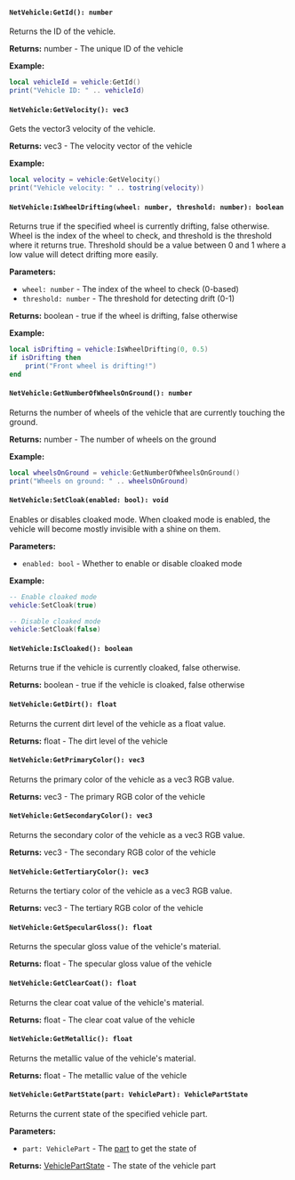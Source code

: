 
<NetObjectBase />

#### `NetVehicle:GetId(): number`

Returns the ID of the vehicle.

**Returns:** number - The unique ID of the vehicle

**Example:**
```lua
local vehicleId = vehicle:GetId()
print("Vehicle ID: " .. vehicleId)
```

#### `NetVehicle:GetVelocity(): vec3`

Gets the vector3 velocity of the vehicle.

**Returns:** vec3 - The velocity vector of the vehicle

**Example:**
```lua
local velocity = vehicle:GetVelocity()
print("Vehicle velocity: " .. tostring(velocity))
```

#### `NetVehicle:IsWheelDrifting(wheel: number, threshold: number): boolean`

Returns true if the specified wheel is currently drifting, false otherwise. Wheel is the index of the wheel to check, and threshold is the threshold where it returns true. Threshold should be a value between 0 and 1 where a low value will detect drifting more easily.

**Parameters:**
- `wheel: number` - The index of the wheel to check (0-based)
- `threshold: number` - The threshold for detecting drift (0-1)

**Returns:** boolean - true if the wheel is drifting, false otherwise

**Example:**
```lua
local isDrifting = vehicle:IsWheelDrifting(0, 0.5)
if isDrifting then
    print("Front wheel is drifting!")
end
```

#### `NetVehicle:GetNumberOfWheelsOnGround(): number`

Returns the number of wheels of the vehicle that are currently touching the ground.

**Returns:** number - The number of wheels on the ground

**Example:**
```lua
local wheelsOnGround = vehicle:GetNumberOfWheelsOnGround()
print("Wheels on ground: " .. wheelsOnGround)
```

#### `NetVehicle:SetCloak(enabled: bool): void`

Enables or disables cloaked mode. When cloaked mode is enabled, the vehicle will become mostly invisible with a shine on them.

**Parameters:**
- `enabled: bool` - Whether to enable or disable cloaked mode

**Example:**
```lua
-- Enable cloaked mode
vehicle:SetCloak(true)

-- Disable cloaked mode
vehicle:SetCloak(false)
```

#### `NetVehicle:IsCloaked(): boolean`

Returns true if the vehicle is currently cloaked, false otherwise.

**Returns:** boolean - true if the vehicle is cloaked, false otherwise

#### `NetVehicle:GetDirt(): float`

Returns the current dirt level of the vehicle as a float value.

**Returns:** float - The dirt level of the vehicle

#### `NetVehicle:GetPrimaryColor(): vec3`

Returns the primary color of the vehicle as a vec3 RGB value.

**Returns:** vec3 - The primary RGB color of the vehicle

#### `NetVehicle:GetSecondaryColor(): vec3`

Returns the secondary color of the vehicle as a vec3 RGB value.

**Returns:** vec3 - The secondary RGB color of the vehicle

#### `NetVehicle:GetTertiaryColor(): vec3`

Returns the tertiary color of the vehicle as a vec3 RGB value.

**Returns:** vec3 - The tertiary RGB color of the vehicle

#### `NetVehicle:GetSpecularGloss(): float`

Returns the specular gloss value of the vehicle's material.

**Returns:** float - The specular gloss value of the vehicle

#### `NetVehicle:GetClearCoat(): float`

Returns the clear coat value of the vehicle's material.

**Returns:** float - The clear coat value of the vehicle

#### `NetVehicle:GetMetallic(): float`

Returns the metallic value of the vehicle's material.

**Returns:** float - The metallic value of the vehicle

#### `NetVehicle:GetPartState(part: VehiclePart): VehiclePartState`

Returns the current state of the specified vehicle part.

**Parameters:**
- `part: VehiclePart` - The [part](/shared-api/vehiclepart) to get the state of

**Returns:** [VehiclePartState](/shared-api/vehiclepartstate) - The state of the vehicle part